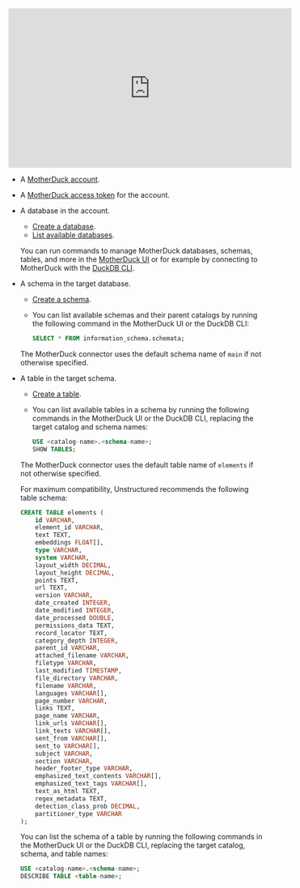 <iframe
width="560"
height="315"
src="https://www.youtube.com/embed/tj_0qmvPpJQ"
title="YouTube video player"
frameborder="0"
allow="accelerometer; autoplay; clipboard-write; encrypted-media; gyroscope; picture-in-picture"
allowfullscreen
></iframe>

- A [MotherDuck account](https://app.motherduck.com).
- A [MotherDuck access token](https://motherduck.com/docs/key-tasks/authenticating-and-connecting-to-motherduck/authenticating-to-motherduck/#creating-an-access-token) for the account.
- A database in the account. 

  - [Create a database](https://motherduck.com/docs/sql-reference/motherduck-sql-reference/create-database/).
  - [List available databases](https://motherduck.com/docs/key-tasks/database-operations/basics-operations/#listing-databases).

  You can run commands to manage MotherDuck databases, schemas, tables, and more in the 
  [MotherDuck UI](https://motherduck.com/docs/getting-started/motherduck-quick-tour/) or for example by connecting to MotherDuck with the 
  [DuckDB CLI](https://motherduck.com/docs/key-tasks/authenticating-and-connecting-to-motherduck/connecting-to-motherduck/).

- A schema in the target database. 

  - [Create a schema](https://duckdb.org/docs/sql/statements/create_schema.html). 
  - You can list available schemas and their parent catalogs by running the following command in the MotherDuck UI or the DuckDB CLI:
  
    ```sql
    SELECT * FROM information_schema.schemata;
    ```
    
  The MotherDuck connector uses the default schema name of `main` if not otherwise specified.

- A table in the target schema.

  - [Create a table](https://duckdb.org/docs/sql/statements/create_table).
  - You can list available tables in a schema by running the following commands in the MotherDuck UI or the DuckDB CLI, replacing the target catalog and schema names:

    ```sql
    USE <catalog-name>.<schema-name>;
    SHOW TABLES;
    ```

  The MotherDuck connector uses the default table name of `elements` if not otherwise specified.

  For maximum compatibility, Unstructured recommends the following table schema:

  ```sql
  CREATE TABLE elements (
      id VARCHAR,
      element_id VARCHAR,
      text TEXT,
      embeddings FLOAT[],
      type VARCHAR,
      system VARCHAR,
      layout_width DECIMAL,
      layout_height DECIMAL,
      points TEXT,
      url TEXT,
      version VARCHAR,
      date_created INTEGER,
      date_modified INTEGER,
      date_processed DOUBLE,
      permissions_data TEXT,
      record_locator TEXT,
      category_depth INTEGER,
      parent_id VARCHAR,
      attached_filename VARCHAR,
      filetype VARCHAR,
      last_modified TIMESTAMP,
      file_directory VARCHAR,
      filename VARCHAR,
      languages VARCHAR[],
      page_number VARCHAR,
      links TEXT,
      page_name VARCHAR,
      link_urls VARCHAR[],
      link_texts VARCHAR[],
      sent_from VARCHAR[],
      sent_to VARCHAR[],
      subject VARCHAR,
      section VARCHAR,
      header_footer_type VARCHAR,
      emphasized_text_contents VARCHAR[],
      emphasized_text_tags VARCHAR[],
      text_as_html TEXT,
      regex_metadata TEXT,
      detection_class_prob DECIMAL,
      partitioner_type VARCHAR
  );
  ```

  You can list the schema of a table by running the following commands in the MotherDuck UI or the DuckDB CLI, replacing the target catalog, schema, and table names:
  
  ```sql
  USE <catalog-name>.<schema-name>;
  DESCRIBE TABLE <table-name>;
  ```